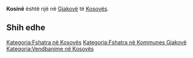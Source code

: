 {{Fshat në 
 | Emri                = Kosinë
 | EmriAlt                = 
 | NAME_SHORT_FORM=      
 | NAME_GENERIC=      
 | NAME_SORT_NAME_RO=      KOSINE
 | FULL_NAME_RO = Kosinë
 | FULL_NAME_ND_RO=Kosine
 | SORT_NAME_RG=KOSINE
 | FULL_NAME_RG=Kosinë
 | FULL_NAME_ND_RG=Kosine
 | SRP_NAME_SHORT_FORM=      
 | SRP_NAME_GENERIC=      
 | SRP_NAME_SORT_NAME_RO=      
 | SRP_FULL_NAME_RO = 
 | SRP_FULL_NAME_ND_RO=
 | SRP_SORT_NAME_RG=
 | SRP_FULL_NAME_RG=
 | SRP_FULL_NAME_ND_RG=
 | Emri (Rasa dhanore) = 
 | Figura              = 
 | Shteti              = Kosovo
 | Komuna              = Gjakovë
 | Kodi postar         = 
 | Sipërfaqja          = 

 | Popullsia           = 

 | Regj. i popullsisë  = 
 | Dend. e popullsisë  = 
 | Faqja zyrtare       = 
 <!--- Koordinatat ----> 
 | Gjerësia            = 42.414167
 | Gjatësia            = 21.130833
 | Lartësia            = 
}}
'''Kosinë''' është një [[]] në [[Gjakovë]] të [[Kosovës]].

<!-- == Gjeografia == -->
<!-- == Historia == -->
<!-- == Demografia == -->
== Shih edhe ==
{{Komuna Gjakovë}}
{{Kosovo-Administrata-Cung}}

[[Kategoria:Fshatra në Kosovës]]
[[Kategoria:Fshatra në Kommunes Gjakovë]]
[[Kategoria:Vendbanime në Kosovës]]
